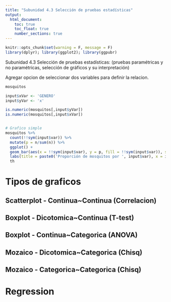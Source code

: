 ```yaml
---
title: "Subunidad 4.3 Selección de pruebas estadísticas"
output:
  html_document:
    toc: true
    toc_float: true
    number_sections: true
---
```


```r
knitr::opts_chunk$set(warning = F, message = F)
library(dplyr); library(ggplot2); library(ggpubr)
```

Subunidad 4.3 Selección de pruebas estadísticas: (pruebas paramétricas y no paramétricas, selección de gráficos y su interpretación)

Agregar opcion de seleccionar dos variables para definir la relacion. 

```r
mosquitos
```

```r
input$xVar <- 'GENERO'
input$yVar <- 'x'

is.numeric(mosquitos[,input$yVar])
is.numeric(mosquitos[,input$xVar])


# Grafico simple
mosquitos %>% 
  count(!!sym(input$var)) %>% 
  mutate(p = n/sum(n)) %>% 
  ggplot() +
  geom_bar(aes(x = !!sym(input$var), y = p, fill = !!sym(input$var)), stat = 'identity') +
  labs(title = paste0('Proporción de mosquitos por ', input$var), x = input$var, y = 'Proporción') +
  th
```



# Tipos de graficos

## Scatterplot - Continua~Continua  (Correlacion)

## Boxplot - Dicotomica~Continua (T-test)

## Boxplot - Continua~Categorica (ANOVA)

## Mozaico - Dicotomica~Categorica (Chisq)

## Mozaico - Categorica~Categorica (Chisq)

# Regression


